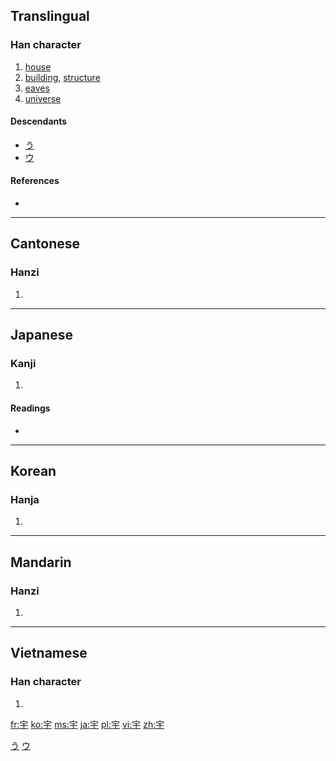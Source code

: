 ==Translingual==

===Han character===
{{Han char|rn=40|rad=宀|as=03|sn=6|four=3040<sub>1</sub>|canj=十一木 (JMD)|ids=⿱[[宀]][[于]]}}

# [[house]]
# [[building]], [[structure]]
# [[eaves]]
# [[universe]]

====Descendants====
* [[う]]
* [[ウ]]

====References====
* {{Han ref|kx=0282.020|dkj=07067|dj=0551.220|hdz=20911.070|uh=5B87|ud=23431|bh=A674|bd=42612}}

[[Category:Han characters from which hiragana were derived|う]]
[[Category:Han characters from which katakana were derived|ウ]]

----

==Cantonese==

===Hanzi===
{{yue-hanzi|jyut=|y=yu5}}

# {{defn|Cantonese|sort=宀03}}

----

==Japanese==

===Kanji===
{{ja-kanji|grade=6|rs=宀03}}

# {{defn|Japanese|sort=宀03}}

====Readings====
* {{ja-readings|on=[[う]] (''u'')|kun=[[のき]] (''noki''), [[いえ]] (''ie'')}}

----

==Korean==

===Hanja===
{{ko-hanja|hangeul=우|rv=u|mr=u}}

# {{defn|Korean|sort=宀03}}

----

==Mandarin==

===Hanzi===
{{cmn-hanzi|pin=[[yǔ]] ([[yu3]])|wg=yü<sup>3</sup>}}

# {{defn|Mandarin|sort=宀03}}

----

==Vietnamese==

===Han character===
{{vi-hantu|[[vũ]], [[võ]], [[vò]]|rs=宀03}}

# {{defn|Vietnamese|sort=宀03}}

[[fr:宇]]
[[ko:宇]]
[[ms:宇]]
[[ja:宇]]
[[pl:宇]]
[[vi:宇]]
[[zh:宇]]